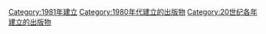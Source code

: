 {{Cat topic in year| topic=建立的出版物| year=1981}}

[[Category:1981年建立|Category:1981年建立]]
[[Category:1980年代建立的出版物|Category:1980年代建立的出版物]]
[[Category:20世纪各年建立的出版物|Category:20世纪各年建立的出版物]]